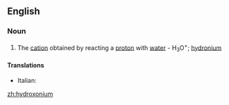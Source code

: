==English==

===Noun===
{{wikipedia}}
{{en-noun}}

#{{chemistry}} The [[cation]] obtained by reacting a [[proton]] with [[water]] - H<sub>3</sub>O<sup>+</sup>; [[hydronium]]

====Translations====
{{top}}
* Italian: {{t-|it|idrossonio|m}}
{{mid}}

{{bottom}}

[[zh:hydroxonium]]